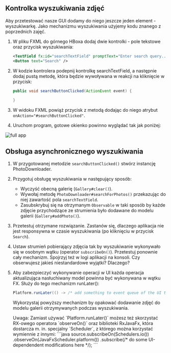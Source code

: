 
## Kontrolka wyszukiwania zdjęć

Aby przetestować nasze GUI dodamy do niego jeszcze jeden element - wyszukiwarkę. Jako mechanizmu wyszukiwania użyjemy kodu znanego z poprzednich zajęć.

1. W pliku FXML do górnego HBoxa dodaj dwie kontrolki - pole tekstowe oraz przycisk wyszukiwania:
    ```xml
    <TextField fx:id="searchTextField" promptText="Enter search query..." prefWidth="580"/>
    <Button text="Search" />
    ```
1. W kodzie kontrolera podepnij kontrolkę searchTextField, a następnie dodaj pustą metodę, która będzie wywoływana w reakcji na kliknięcie w przycisk:
    ```java
    public void searchButtonClicked(ActionEvent event) {
        
    }
    ```
1. W widoku FXML powiąż przycisk z metodą dodając do niego atrybut `onAction="#searchButtonClicked"`.

1. Uruchom program, gotowe okienko powinno wyglądać tak jak poniżej:

![full app](/04-ui/full-app.png)

## Obsługa asynchronicznego wyszukiwania

1. W przygotowanej metodzie `searchButtonClicked()` stwórz instancję PhotoDownloader.

1. Przygotuj obsługę wyszukiwania w następujący sposób:

    - Wyczyść obecną galerię (`Gallery#clear()`).
    - Wywołaj metodę `PhotoDownloader#searchForPhotos()` przekazując do niej zawartość pola `searchTextField`.
    - Zasubskrybuj się na otrzymanym `Observable` w taki sposób by każde zdjęcie przychodzące ze strumienia było dodawane do modelu galerii (`Gallery#addPhoto()`).

1. Przetestuj otrzymane rozwiązanie. Zastanów się, dlaczego aplikacja nie jest responsywna w czasie wyszukiwania (po kliknięciu w przycisk `Search`).

1. Ustaw strumień pobierający zdjęcia tak by wyszukiwanie wykonywało się w osobnym wątku (operator `subscribeOn()`). Przetestuj ponownie cały mechanizm. Spojrzyj też w logi aplikacji na konsoli. Czy obserwujesz jakieś niestandardowe wyjątki? Dlaczego?

1. Aby zabezpieczyć wykonywanie operacji w UI każda operacja aktualizująca nasłuchiwany model powinna być wykonywana w wątku FX. Służy do tego mechanizm runLater():
    ```java
    Platform.runLater(() -> /* add something to event queue of the UI thread */ );
    ```

    Wykorzystaj powyższy mechanizm by opakować dodawanie zdjęć do modelu galerii otrzymywanych podczas wyszukiwania.

    <Callout type="info">
    Uwaga: Zamiast używać `Platform.runLater()` możesz też skorzystać RX-owego operatora `observeOn()` oraz biblioteki RxJavaFx, która dostarcza m. in. specjalny `Scheduler`, z którego można korzystać wymiennie z innymi:
    ```java
    source.subscribeOn(Schedulers.io())
        .observeOn(JavaFxScheduler.platform())
        .subscribe(/* do some UI-dependendent modifications here */);
    ```
    </Callout>
